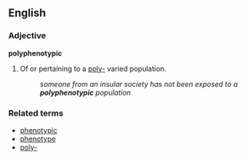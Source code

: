 ==English==

===Adjective===
'''polyphenotypic'''

# Of or pertaining to a [[poly-]] varied population.
#:''someone from an insular society has not been exposed to a '''polyphenotypic''' population''

===Related terms===
*[[phenotypic]]
*[[phenotype]]
*[[poly-]]